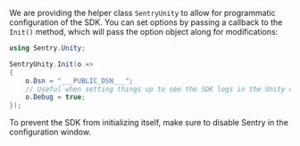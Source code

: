 We are providing the helper class `SentryUnity` to allow for programmatic configuration of the SDK. You can set options by passing a callback to the `Init()` method, which will pass the option object along for modifications:

```csharp
using Sentry.Unity;

SentryUnity.Init(o =>
{
    o.Dsn = "___PUBLIC_DSN___";
    // Useful when setting things up to see the SDK logs in the Unity console.
    o.Debug = true;
});
```
<Note>

To prevent the SDK from initializing itself, make sure to disable Sentry in the configuration window.

</Note>
